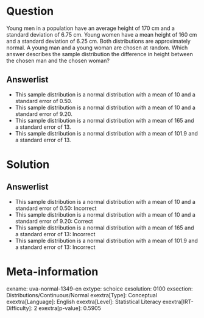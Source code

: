 Question
========

Young men in a population have an average height of 170 cm and a standard deviation of 6.75 cm. Young women have a mean height of 160 cm and a standard deviation of 6.25 cm. Both distributions are approximately normal. A young man and a young woman are chosen at random. Which answer describes the sample distribution the difference in height between the chosen man and the chosen woman?

Answerlist
----------

* This sample distribution is a normal distribution with a mean of 10 and a standard error of 0.50.
* This sample distribution is a normal distribution with a mean of 10 and a standard error of 9.20.
* This sample distribution is a normal distribution with a mean of 165 and a standard error of 13.
* This sample distribution is a normal distribution with a mean of 101.9 and a standard error of 13.

Solution
========

Answerlist
----------

* This sample distribution is a normal distribution with a mean of 10 and a standard error of 0.50: Incorrect
* This sample distribution is a normal distribution with a mean of 10 and a standard error of 9.20: Correct
* This sample distribution is a normal distribution with a mean of 165 and a standard error of 13: Incorrect
* This sample distribution is a normal distribution with a mean of 101.9 and a standard error of 13: Incorrect

Meta-information
================
exname: uva-normal-1349-en
extype: schoice
exsolution: 0100
exsection: Distributions/Continuous/Normal
exextra[Type]: Conceptual
exextra[Language]: English
exextra[Level]: Statistical Literacy
exextra[IRT-Difficulty]: 2
exextra[p-value]: 0.5905

